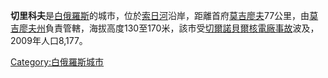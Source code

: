 '''切里科夫'''是[[白俄羅斯|白俄羅斯]]的城市，位於[[索日河|索日河]]沿岸，距離首府[[莫吉廖夫|莫吉廖夫]]77公里，由[[莫吉廖夫州|莫吉廖夫州]]負責管轄，海拔高度130至170米，該市受[[切爾諾貝爾核電廠事故|切爾諾貝爾核電廠事故]]波及，2009年人口8,177。

{{Mogilev Region}}

[[Category:白俄羅斯城市|Category:白俄羅斯城市]]

{{Belarus-geo-stub}}